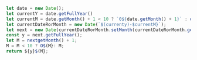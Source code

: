 ```jsx
let date = new Date();
let currentY = date.getFullYear()
let currentM = date.getMonth() + 1 < 10 ? `0${date.getMonth() + 1}` : dategetMonth() + 1;
let currentDateRorMonth = new Date(`$(currenty)-$currentM}`);
let next = new Date(currentDateRorMonth.setMonth(currentDateRorMonth.getMonth() - 1));
const y = next.getFullYear();
let M = nextgetMonth() + 1;
M = M < 10 ? O$(M}: M;
return ${y}$(M};
```